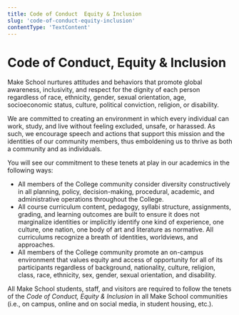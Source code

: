 ```yaml
---
title: Code of Conduct  Equity & Inclusion
slug: 'code-of-conduct-equity-inclusion'
contentType: 'TextContent'
---
```


# Code of Conduct, Equity & Inclusion

Make School nurtures attitudes and behaviors that promote global awareness, inclusivity, and respect
for the dignity of each person regardless of race, ethnicity, gender, sexual orientation, age,
socioeconomic status, culture, political conviction, religion, or disability.

We are committed to creating an environment in which every individual can work, study, and live
without feeling excluded, unsafe, or harassed. As such, we encourage speech and actions that support
this mission and the identities of our community members, thus emboldening us to thrive as both a
community and as individuals.

You will see our commitment to these tenets at play in our academics in the following ways:

- All members of the College community consider diversity constructively in all planning, policy,
  decision-making, procedural, academic, and administrative operations throughout the College.
- All course curriculum content, pedagogy, syllabi structure, assignments, grading, and learning
  outcomes are built to ensure it does not marginalize identities or implicitly identify one kind of
  experience, one culture, one nation, one body of art and literature as normative. All curriculums
  recognize a breath of identities, worldviews, and approaches.
- All members of the College community promote an on-campus environment that values equity and
  access of opportunity for all of its participants regardless of background, nationality, culture,
  religion, class, race, ethnicity, sex, gender, sexual orientation, and disability.

All Make School students, staff, and visitors are required to follow the tenets of the _Code of
Conduct, Equity & Inclusion_ in all Make School communities (i.e., on campus, online and on social
media, in student housing, etc.).
